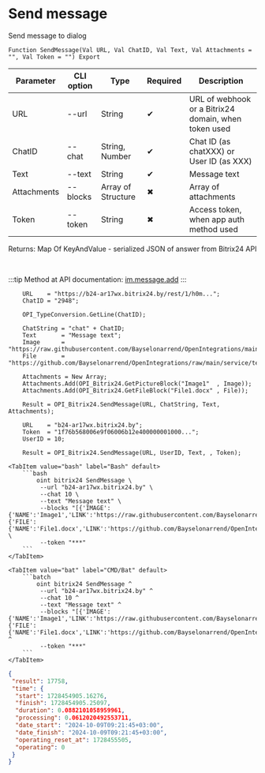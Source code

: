 ﻿---
sidebar_position: 1
description: Send message and other functions to work with Bitrix24 in the Open Integration Package, a free open-source integration library for 1C:Enterprise 8, OneScript and CLI
keywords: [1C, 1С, 1С:Enterprise, 1С:Enterprise 8.3, API, Integration, Services, Exchange, OneScript, CLI, Bitrix24]
---


# Send message
 Send message to dialog



`Function SendMessage(Val URL, Val ChatID, Val Text, Val Attachments = "", Val Token = "") Export`

  | Parameter | CLI option | Type | Required | Description |
  |-|-|-|-|-|
  | URL | --url | String | &#x2714; | URL of webhook or a Bitrix24 domain, when token used |
  | ChatID | --chat | String, Number | &#x2714; | Chat ID (as chatXXX) or User ID (as XXX) |
  | Text | --text | String | &#x2714; | Message text |
  | Attachments | --blocks | Array of Structure | &#x2716; | Array of attachments |
  | Token | --token | String | &#x2716; | Access token, when app auth method used |

  
  Returns:  Map Of KeyAndValue - serialized JSON of answer from Bitrix24 API

<br/>

:::tip
Method at API documentation: [im.message.add](https://dev.1c-bitrix.ru/learning/course/?COURSE_ID=93&LESSON_ID=12115)
:::
<br/>



```bsl title="1C:Enterprise/OneScript code example"
    URL    = "https://b24-ar17wx.bitrix24.by/rest/1/h0m...";
    ChatID = "2948";

    OPI_TypeConversion.GetLine(ChatID);

    ChatString = "chat" + ChatID;
    Text       = "Message text";
    Image      = "https://raw.githubusercontent.com/Bayselonarrend/OpenIntegrations/main/service/test_data/picture.jpg";
    File       = "https://github.com/Bayselonarrend/OpenIntegrations/raw/main/service/test_data/document.docx";

    Attachments = New Array;
    Attachments.Add(OPI_Bitrix24.GetPictureBlock("Image1"  , Image));
    Attachments.Add(OPI_Bitrix24.GetFileBlock("File1.docx" , File));

    Result = OPI_Bitrix24.SendMessage(URL, ChatString, Text, Attachments);

    URL    = "b24-ar17wx.bitrix24.by";
    Token  = "1f76b568006e9f06006b12e400000001000...";
    UserID = 10;

    Result = OPI_Bitrix24.SendMessage(URL, UserID, Text, , Token);
```
 

 <Tabs>
  
    <TabItem value="bash" label="Bash" default>
        ```bash
            oint bitrix24 SendMessage \
             --url "b24-ar17wx.bitrix24.by" \
             --chat 10 \
             --text "Message text" \
             --blocks "[{'IMAGE':{'NAME':'Image1','LINK':'https://raw.githubusercontent.com/Bayselonarrend/OpenIntegrations/main/service/test_data/picture.jpg'}},{'FILE':{'NAME':'File1.docx','LINK':'https://github.com/Bayselonarrend/OpenIntegrations/raw/main/service/test_data/document.docx'}}]" \
             --token "***"
        ```
    </TabItem>
  
    <TabItem value="bat" label="CMD/Bat" default>
        ```batch
            oint bitrix24 SendMessage ^
             --url "b24-ar17wx.bitrix24.by" ^
             --chat 10 ^
             --text "Message text" ^
             --blocks "[{'IMAGE':{'NAME':'Image1','LINK':'https://raw.githubusercontent.com/Bayselonarrend/OpenIntegrations/main/service/test_data/picture.jpg'}},{'FILE':{'NAME':'File1.docx','LINK':'https://github.com/Bayselonarrend/OpenIntegrations/raw/main/service/test_data/document.docx'}}]" ^
             --token "***"
        ```
    </TabItem>
</Tabs>


```json title="Result"
{
 "result": 17758,
 "time": {
  "start": 1728454905.16276,
  "finish": 1728454905.25097,
  "duration": 0.0882101058959961,
  "processing": 0.0612020492553711,
  "date_start": "2024-10-09T09:21:45+03:00",
  "date_finish": "2024-10-09T09:21:45+03:00",
  "operating_reset_at": 1728455505,
  "operating": 0
 }
}
```
